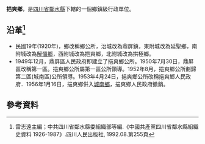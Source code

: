 '''挹爽鄉'''，是[[四川省|四川省]][[鄰水縣|鄰水縣]]下轄的一個鄉鎮級行政單位。

== 沿革<ref>雷志遠主編；中共四川省鄰水縣委組織部等編.《中國共產黨四川省鄰水縣組織史資料 1926-1987》.四川人民出版社, 1992.08.第255頁</ref>==
* 民國19年(1920年)，鄉改稱鄉公所，治城改為鼎屏鎮，東附城改為延聖鄉，南附城改為[[解慍鄉|解慍鄉]]，西附城改為挹爽鄉，北附城改為拱極鄉。
* 1949年12月，鼎屏區人民政府即建立了挹爽鄉公所。1950年7月30日，鼎屏區改稱第一區。挹爽鄉公所屬第一區公所領導。1952年8月，挹爽鄉公所劃歸第二區(城南區)公所領導。1953年4月24日，挹爽鄉公所改稱挹爽鄉人民政府．1956年1月16日，挹爽鄉併入[[城南鄉_(鄰水縣)|城南鄉]]，挹爽鄉人民政府撤銷。

== 參考資料 ==
{{reflist}}
{{行政區劃小作品}}
{{鄰水縣行政區劃（1949年12月21日至1950年2月）}}
{{鄰水縣行政區劃（1950年2月至1951年6月9日）}}
{{鄰水縣行政區劃（1951年6月9日至1952年7月17日）}}
{{鄰水縣行政區劃（1952年7月17日至1953年4月24日）}}
{{鄰水縣行政區劃（1953年4月24日至1953年9月4日）}}
{{鄰水縣行政區劃（1953年9月4日至1955年3月5日）}}
{{鄰水縣行政區劃（1955年3月5日至1956年1月24日）}}
{{鄰水縣行政區劃}}